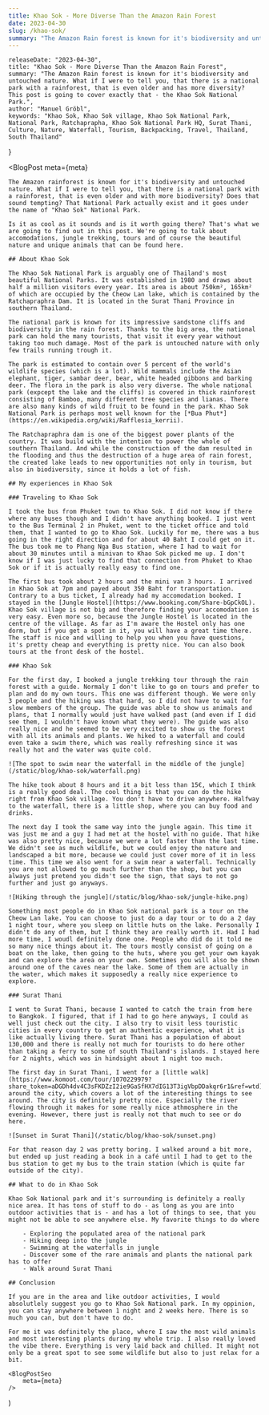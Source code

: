 ```yaml
---
title: Khao Sok - More Diverse Than the Amazon Rain Forest
date: 2023-04-30
slug: /khao-sok/
summary: "The Amazon Rain forest is known for it's biodiversity and untouched nature. What if I were to tell you, that there is a national park with a rainforest, that is even older and has more diversity? This post is going to cover exactly that - the Khao Sok National Park."
---
```



    releaseDate: "2023-04-30",
    title: "Khao Sok - More Diverse Than the Amazon Rain Forest",
    summary: "The Amazon Rain forest is known for it's biodiversity and untouched nature. What if I were to tell you, that there is a national park with a rainforest, that is even older and has more diversity? This post is going to cover exactly that - the Khao Sok National Park.",
    author: "Manuel Gröbl",
    keywords: "Khao Sok, Khao Sok village, Khao Sok National Park, National Park, Ratchaprapha, Khao Sok National Park HQ, Surat Thani, Culture, Nature, Waterfall, Tourism, Backpacking, Travel, Thailand, South Thailand"
}

<BlogPost 
    meta={meta}
>

    The Amazon rainforest is known for it's biodiversity and untouched nature. What if I were to tell you, that there is a national park with a rainforest, that is even older and with more biodiversity? Does that sound tempting? That National Park actually exist and it goes under the name of "Khao Sok" National Park.

    Is it as cool as it sounds and is it worth going there? That's what we are going to find out in this post. We're going to talk about accomodations, jungle trekking, tours and of course the beautiful nature and unique animals that can be found here.

    ## About Khao Sok

    The Khao Sok National Park is arguably one of Thailand's most beautiful National Parks. It was established in 1980 and draws about half a million visitors every year. Its area is about 750km², 165km² of which are occupied by the Cheow Lan lake, which is contained by the Ratchapraphra Dam. It is located in the Surat Thani Province in southern Thailand.

    The national park is known for its impressive sandstone cliffs and biodiversity in the rain forest. Thanks to the big area, the national park can hold the many tourists, that visit it every year without taking too much damage. Most of the park is untouched nature with only few trails running trough it. 

    The park is estimated to contain over 5 percent of the world's wildlife species (which is a lot). Wild mammals include the Asian elephant, tiger, sambar deer, bear, white headed gibbons and barking deer. The flora in the park is also very diverse. The whole national park (expcept the lake and the cliffs) is covered in thick rainforest consisting of Bamboo, many different tree species and lianas. There are also many kinds of wild fruit to be found in the park. Khao Sok National Park is perhaps most well known for the [*Bua Phut*](https://en.wikipedia.org/wiki/Rafflesia_kerrii).

    The Ratchapraphra dam is one of the biggest power plants of the country. It was build with the intention to power the whole of southern Thailand. And while the construction of the dam resulted in the flooding and thus the destruction of a huge area of rain forest, the created lake leads to new opportunities not only in tourism, but also in biodiversity, since it holds a lot of fish.

    ## My experiences in Khao Sok

    ### Traveling to Khao Sok

    I took the bus from Phuket town to Khao Sok. I did not know if there where any buses though and I didn't have anything booked. I just went to the Bus Terminal 2 in Phuket, went to the ticket office and told them, that I wanted to go to Khao Sok. Luckily for me, there was a bus going in the right direction and for about 40 Baht I could get on it. The bus took me to Phang Nga Bus station, where I had to wait for about 30 minutes until a minivan to Khao Sok picked me up. I don't know if I was just lucky to find that connection from Phuket to Khao Sok or if it is actually really easy to find one.

    The first bus took about 2 hours and the mini van 3 hours. I arrived in Khao Sok at 7pm and payed about 350 Baht for transportation. Contrary to a bus ticket, I already had my accomodation booked. I stayed in the [Jungle Hostel](https://www.booking.com/Share-bGpCkOL). Khao Sok village is not big and therefore finding your accomodation is very easy. Even more so, because the Jungle Hostel is located in the centre of the village. As far as I'm aware the Hostel only has one dorm, but if you get a spot in it, you will have a great time there. The staff is nice and willing to help you when you have questions, it's pretty cheap and everything is pretty nice. You can also book tours at the front desk of the hostel.

    ### Khao Sok

    For the first day, I booked a jungle trekking tour through the rain forest with a guide. Normaly I don't like to go on tours and prefer to plan and do my own tours. This one was different though. We were only 3 people and the hiking was that hard, so I did not have to wait for slow members of the group. The guide was able to show us animals and plans, that I normally would just have walked past (and even if I did see them, I wouldn't have known what they were). The guide was also really nice and he seemed to be very excited to show us the forest with all its animals and plants. We hiked to a waterfall and could even take a swim there, which was really refreshing since it was really hot and the water was quite cold.

    ![The spot to swim near the waterfall in the middle of the jungle](/static/blog/khao-sok/waterfall.png)

    The hike took about 8 hours and it a bit less than 15€, which I think is a really good deal. The cool thing is that you can do the hike right from Khao Sok village. You don't have to drive anywhere. Halfway to the waterfall, there is a little shop, where you can buy food and drinks.

    The next day I took the same way into the jungle again. This time it was just me and a guy I had met at the hostel with no guide. That hike was also pretty nice, because we were a lot faster than the last time. We didn't see as much wildlife, but we could enjoy the nature and landscaped a bit more, because we could just cover more of it in less time. This time we also went for a swim near a waterfall. Technically you are not allowed to go much further than the shop, but you can always just pretend you didn't see the sign, that says to not go further and just go anyways.

    ![Hiking through the jungle](/static/blog/khao-sok/jungle-hike.png)

    Something most people do in Khao Sok national park is a tour on the Cheow Lan lake. You can choose to just do a day tour or to do a 2 day 1 night tour, where you sleep on little huts on the lake. Personally I didn't do any of them, but I think they are really worth it. Had I had more time, I woudl definitely done one. People who did do it told me so many nice things about it. The tours mostly consist of going on a boat on the lake, then going to the huts, where you get your own kayak and can explore the area on your own. Sometimes you will also be shown around one of the caves near the lake. Some of them are actually in the water, which makes it supposedly a really nice experience to explore.

    ### Surat Thani

    I went to Surat Thani, because I wanted to catch the train from here to Bangkok. I figured, that if I had to go here anyways, I could as well just check out the city. I also try to visit less touristic cities in every country to get an authentic experience, what it is like actually living there. Surat Thani has a population of about 130,000 and there is really not much for tourists to do here other than taking a ferry to some of south Thailand's islands. I stayed here for 2 nights, which was in hindsight about 1 night too much.

    The first day in Surat Thani, I went for a [little walk](https://www.komoot.com/tour/1070229979?share_token=aDGDh4dv4C3sFKDZzI2ie9GaSfHX7dIG13T3igVbpDDakqr6r1&ref=wtd) around the city, which covers a lot of the interesting things to see around. The city is definitely pretty nice. Especially the river flowing through it makes for some really nice athmosphere in the evening. However, there just is really not that much to see or do here.

    ![Sunset in Surat Thani](/static/blog/khao-sok/sunset.png)

    For that reason day 2 was pretty boring. I walked around a bit more, but ended up just reading a book in a café until I had to get to the bus station to get my bus to the train station (which is quite far outside of the city).

    ## What to do in Khao Sok

    Khao Sok National park and it's surrounding is definitely a really nice area. It has tons of stuff to do - as long as you are into outdoor activities that is - and has a lot of things to see, that you might not be able to see anywhere else. My favorite things to do where

        - Exploring the populated area of the national park
        - Hiking deep into the jungle
        - Swimming at the waterfalls in jungle
        - Discover some of the rare animals and plants the national park has to offer
        - Walk around Surat Thani

    ## Conclusion

    If you are in the area and like outdoor activities, I would absolutlely suggest you go to Khao Sok National park. In my oppinion, you can stay anywhere between 1 night and 2 weeks here. There is so much you can, but don't have to do.

    For me it was definitely the place, where I saw the most wild animals and most interesting plants during my whole trip. I also really loved the vibe there. Everything is very laid back and chilled. It might not only be a great spot to see some wildlife but also to just relax for a bit.

</BlogPost>

    <BlogPostSeo 
        meta={meta}
    />
)